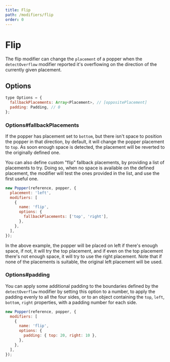 ```yaml
---
title: Flip
path: /modifiers/flip
order: 0
---
```


# Flip

The flip modifier can change the `placement` of a popper when the
`detectOverflow` modifier reported it's overflowing on the direction of the
currently given placement.

## Options

```js
type Options = {
  fallbackPlacements: Array<Placement>, // [oppositePlacement]
  padding: Padding, // 0
};
```

### Options#fallbackPlacements

If the popper has placement set to `bottom`, but there isn't space to position
the popper in that direction, by default, it will change the popper placement to
`top`. As soon enough space is detected, the placement will be reverted to the
originally defined one.

You can also define custom "flip" fallback placements, by providing a list of
placements to try. Doing so, when no space is available on the defined
placement, the modifier will test the ones provided in the list, and use the
first useful one.

```js
new Popper(reference, popper, {
  placement: 'left',
  modifiers: [
    {
      name: 'flip',
      options: {
        fallbackPlacements: ['top', 'right'],
      },
    },
  ],
});
```

In the above example, the popper will be placed on left if there's enough space,
if not, it will try the top placement, and if even on the top placement there's
not enough space, it will try to use the right placement. Note that if none of
the placements is suitable, the original left placement will be used.

### Options#padding

You can apply some additional padding to the boundaries defined by the
`detectOverflow` modifier by setting this option to a number, to apply the
padding evenly to all the four sides, or to an object containing the `top`,
`left`, `bottom`, `right` properties, with a padding number for each side.

```js
new Popper(reference, popper, {
  modifiers: [
    {
      name: 'flip',
      options: {
        padding: { top: 20, right: 10 },
      },
    },
  ],
});
```
